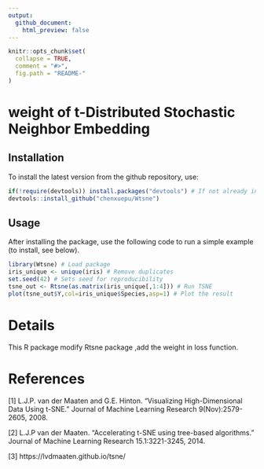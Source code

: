 ```yaml
---
output:
  github_document:
    html_preview: false
---
```


<!-- README.md is generated from README.Rmd. Please edit that file -->

```r
knitr::opts_chunk$set(
  collapse = TRUE,
  comment = "#>",
  fig.path = "README-"
)
```



# weight of t-Distributed Stochastic Neighbor Embedding 

## Installation


To install the latest version from the github repository, use:
```r
if(!require(devtools)) install.packages("devtools") # If not already installed
devtools::install_github("chenxuepu/Wtsne")
```


## Usage
After installing the package, use the following code to run a simple example (to install, see below).
```r
library(Wtsne) # Load package
iris_unique <- unique(iris) # Remove duplicates
set.seed(42) # Sets seed for reproducibility
tsne_out <- Rtsne(as.matrix(iris_unique[,1:4])) # Run TSNE
plot(tsne_out$Y,col=iris_unique$Species,asp=1) # Plot the result
```


# Details
This R package modify Rtsne package ,add the weight in loss function.

# References
[1] L.J.P. van der Maaten and G.E. Hinton. "Visualizing High-Dimensional Data Using t-SNE." Journal of Machine Learning Research 9(Nov):2579-2605, 2008.

[2] L.J.P van der Maaten. "Accelerating t-SNE using tree-based algorithms." Journal of Machine Learning Research 15.1:3221-3245, 2014.

[3] https://lvdmaaten.github.io/tsne/
